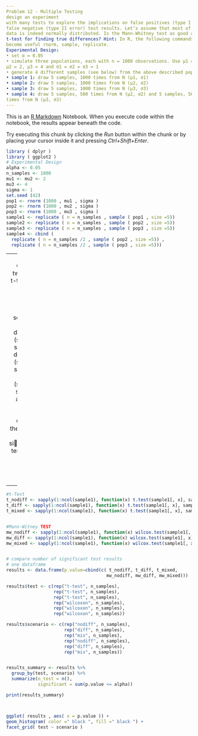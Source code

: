 ```yaml
---
Problem 12 - Multiple Testing
design an experiment
with many tests to explore the implications on false positives (type I error) and
false negative (type II error) test results. Let’s assume that most of Guiness’
data is indeed normally distributed. Is the Mann-Whitney test as good as the
t-test for finding true differences? Hint: In R, the following commands might
become useful rnorm, sample, replicate.
Experimental Design:
• set α = 0.05
• simulate three populations, each with n = 1000 observations. Use µ1 =
µ2 = 2, µ3 = 4 and σ1 = σ2 = σ3 = 1
• generate 4 different samples (see below) from the above described populations and sample 5 observations from each population 1000 times
• sample 1: draw 5 samples, 1000 times from N (µ1, σ1)
• sample 2: draw 5 samples, 1000 times from N (µ2, σ2)
• sample 3: draw 5 samples, 1000 times from N (µ3, σ3)
• sample 4: draw 5 samples, 500 times from N (µ2, σ2) and 5 samples, 500
times from N (µ3, σ3)
---
```


This is an [R Markdown](http://rmarkdown.rstudio.com) Notebook. When you execute code within the notebook, the results appear beneath the code. 

Try executing this chunk by clicking the *Run* button within the chunk or by placing your cursor inside it and pressing *Ctrl+Shift+Enter*. 

```r
library ( dplyr )
library ( ggplot2 )
# Experimental Design
alpha <- 0.05
n_samples <- 1000
mu1 <- mu2 <- 2
mu3 <- 4
sigma <- 1
set.seed (42)
pop1 <- rnorm (1000 , mu1 , sigma )
pop2 <- rnorm (1000 , mu2 , sigma )
pop3 <- rnorm (1000 , mu3 , sigma )
sample1 <- replicate ( n = n_samples , sample ( pop1 , size =5))
sample2 <- replicate ( n = n_samples , sample ( pop2 , size =5))
sample3 <- replicate ( n = n_samples , sample ( pop3 , size =5))
sample4 <- cbind (
  replicate ( n = n_samples /2 , sample ( pop2 , size =5)) ,
  replicate ( n = n_samples /2 , sample ( pop3 , size =5)))


```

---
 A) Compute two-sided t-tests and Mann-Whitney tests for the scenarios:
no difference (sample1, sample2), difference (sample1, sample3), mixed
(sample1, sample4) and store the p-values. Compare the number of significant test results and discuss your findings.
 
---
```r

#t-Test
t_nodiff <- sapply(1:ncol(sample1), function(x) t.test(sample1[, x], sample2[, x])$p.value)
t_diff <- sapply(1:ncol(sample1), function(x) t.test(sample1[, x], sample3[, x])$p.value)
t_mixed <- sapply(1:ncol(sample1), function(x) t.test(sample1[, x], sample4[, x])$p.value)


#Mann-Witney TEST
mw_nodiff <- sapply(1:ncol(sample1), function(x) wilcox.test(sample1[, x], sample2[, x])$p.value)
mw_diff <- sapply(1:ncol(sample1), function(x) wilcox.test(sample1[, x], sample3[, x])$p.value)
mw_mixed <- sapply(1:ncol(sample1), function(x) wilcox.test(sample1[, x], sample4[, x])$p.value)


# compare number of significant test results
# one dataframe
results <- data.frame(p.value=cbind(c( t_nodiff, t_diff, t_mixed,
                                      mw_nodiff, mw_diff, mw_mixed))) 

results$test <- c(rep("t-test", n_samples), 
                  rep("t-test", n_samples), 
                  rep("t-test", n_samples), 
                  rep("wilcoxon", n_samples), 
                  rep("wilcoxon", n_samples), 
                  rep("wilcoxon", n_samples))

results$scenario <- c(rep("nodiff", n_samples), 
                      rep("diff", n_samples), 
                      rep("mix", n_samples), 
                      rep("nodiff", n_samples), 
                      rep("diff", n_samples), 
                      rep("mix", n_samples))


results_summary <- results %>% 
  group_by(test, scenario) %>% 
  summarize(n_test = n(), 
            significant = sum(p.value <= alpha))

print(results_summary)



ggplot( results , aes( x = p.value )) +
geom_histogram( color =" black ", fill =" black ") +
facet_grid( test ~ scenario ) 


```


